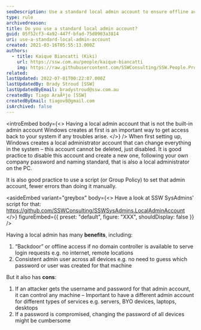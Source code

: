 ```yaml
---
seoDescription: Use a standard local admin account to ensure offline access and consistent administration across all devices while maintaining security and minimizing password changes.
type: rule
archivedreason:
title: Do you use a standard local admin account?
guid: 05f52cf3-4a92-447f-bfad-75d0903a3814
uri: use-a-standard-local-admin-account
created: 2021-03-16T05:55:13.000Z
authors:
  - title: Kaique Biancatti (Kiki)
    url: https://ssw.com.au/people/kaique-biancatti
    img: https://raw.githubusercontent.com/SSWConsulting/SSW.People.Profiles/main/Kaique-Biancatti/Images/Kaique-Biancatti-Profile.jpg
related:
lastUpdated: 2022-07-01T00:22:07.000Z
lastUpdatedBy: Brady Stroud [SSW]
lastUpdatedByEmail: bradystroud@ssw.com.au
createdBy: Tiago AraÃºjo [SSW]
createdByEmail: tiagov8@gmail.com
isArchived: false
---
```


<introEmbed
  body={<>
Having a local admin account that is not the built-in admin account Windows creates at first is an important way to get access back to your system if any troubles arise.
  </>}
/>
When first setting up, Windows creates a local administrator account that can change everything in the system – this account cannot be deleted, just disabled. It is good practice to disable this account and create a new one, following your own company password and naming standard, that is also a local administrator on the PC.

It is also good practice to use a script (or Group Policy) to set that admin account, fewer errors than doing it manually.

<asideEmbed
  variant="greybox"
  body={<>
    Have a look at SSW SysAdmins' script for that: https://github.com/SSWConsulting/SSWSysAdmins.LocalAdminAccount
  </>}
  figureEmbed={{
    preset: "default",
    figure: "XXX",
    shouldDisplay: false
  }}
/>

Having a local admin has many **benefits**, including:

1. “Backdoor” or offline access if no domain controller is available to serve login requests e.g. no internet, remote locations
2. Consistent admin user across all devices e.g. no need to guess which password or user was created for that machine

But it also has **cons**:

1. If an attacker gets the username and password for that admin account, it can control any machine – Important to have a different admin account for different types of services e.g. servers, BYO devices, laptops, desktops
2. If a password is compromised, changing the password of all devices might be cumbersome
